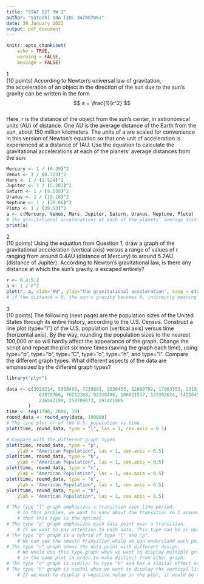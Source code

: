 ```yaml
---
title: "STAT 527 HW 2"
author: "Satoshi Ido (ID: 34788706)"
date: 30 January 2023
output: pdf_document
---
```

```r
knitr::opts_chunk$set(
    echo = TRUE,
    warning = FALSE,
    message = FALSE)
```

1\
(10 points) According to Newton's universal law of gravitation, \
the acceleration of an object in the direction of the sun due to the sun's gravity can be written in the form \
$$
a = \frac{1}{r^2}
$$ \
Here, r is the distance of the object from the sun's center, in astronomical units (AU) of distance. 
One AU is the average distance of the Earth from the sun, about 150 million kilometers. 
The units of a are scaled for convenience in this version of Newton's equation so that one unit of acceleration is experienced at a distance of 1AU. 
Use the equation to calculate the gravitational accelerations at each of the planets' average distances from the sun:
```r
Mercury <- 1 / (0.39)^2
Venus <- 1 / (0.723)^2
Mars <- 1 / (1.524)^2
Jupiter <- 1 / (5.203)^2
Saturn <- 1 / (9.539)^2
Uranus <- 1 / (19.18)^2
Neptune <- 1 / (30.06)^2
Pluto <- 1 / (39.53)^2
a <- c(Mercury, Venus, Mars, Jupiter, Saturn, Uranus, Neptune, Pluto)
# the gravitational accelerations at each of the planets’ average distances from the sun
print(a)
```

2\
(10 points) Using the equation from Question 1, draw a graph of the gravitational acceleration (vertical axis) versus a range of values of r ranging from around 0.4AU (distance of Mercury) to around 5.2AU (distance of Jupiter). 
According to Newton's gravitational law, is there any distance at which the sun's gravity is escaped entirely?
```r
r <- 0.4:5.2
a <- 1 / r^2
plot(r, a, xlab="AU", ylab="the gravitational acceleration", xaxp = c(0.4, 5.2, 8))
# if the distance = 0, the sun's gravity becomes 0, indirectly meaning it escaped entirely.
```

3\
(10 points) The following (next page) are the population sizes of the United States through its entire history, according to the U.S. Census. 
Construct a line plot (type=”I”) of the U.S. population (vertical axis) versus time (horizontal axis). 
By the way, rounding the population sizes to the nearest 100,000 or so will hardly affect the appearance of the graph.
Change the script and repeat the plot six more times (saving the graph each time), using type=”p”, type=”b”, type=”C”, type=”o”, type=”h”, and type=”l”. 
Compare the different graph types. What different aspects of the data are emphasized by the different graph types?
```r
library("plyr")

data <- c(3929214, 5308483, 7239881, 9638453, 12860702, 17063353, 23191876, 31443321, 38558371, 50189209,
            62979766, 76212168, 92228496, 106021537, 123202624, 142164569, 161325798, 189323175, 213302031,
            236542199, 258709873, 291421906
        )
time <- seq(1790, 2000, 10)
round_data <- round_any(data, 100000)
# The line plot of of the U.S. population vs time
plot(time, round_data, type = "l", las = 1, cex.axis = 0.5)

# Compare with the different graph types
plot(time, round_data, type = "p",
    ylab = "American Population", las = 1, cex.axis = 0.5)
plot(time, round_data, type = "b",
    ylab = "American Population", las = 1, cex.axis = 0.5)
plot(time, round_data, type = "c",
    ylab = "American Population", las = 1, cex.axis = 0.5)
plot(time, round_data, type = "o",
    ylab = "American Population", las = 1, cex.axis = 0.5)
plot(time, round_data, type = "h",
    ylab = "American Population", las = 1, cex.axis = 0.5)
```

```r
# The type "l" graph emphasizes a transition over time period.
    # In this problem, we want to know about the transition so I assume
    # that this type is the optimal.
# The type "p" graph emphasizes each data point over a transition.
    # If we want to pay attention to each data. This type can be an option.
# The type "b" graph is a hybrid of type "l" and "p".
    # We can see the smooth transition while we can understand each point.
# The type "c" graph shows the data point with different design.
    # We would use this type graph when we want to display multiple graphs
    # in the same plot in order to make distinct from other graph.
# The type "o" graph is similar to type "b" and has a similar effect as well.
# The type "h" graph is useful when we want to display the vertical lines.
    # If we want to display a negative value in the plot, it would be this type to use.
```